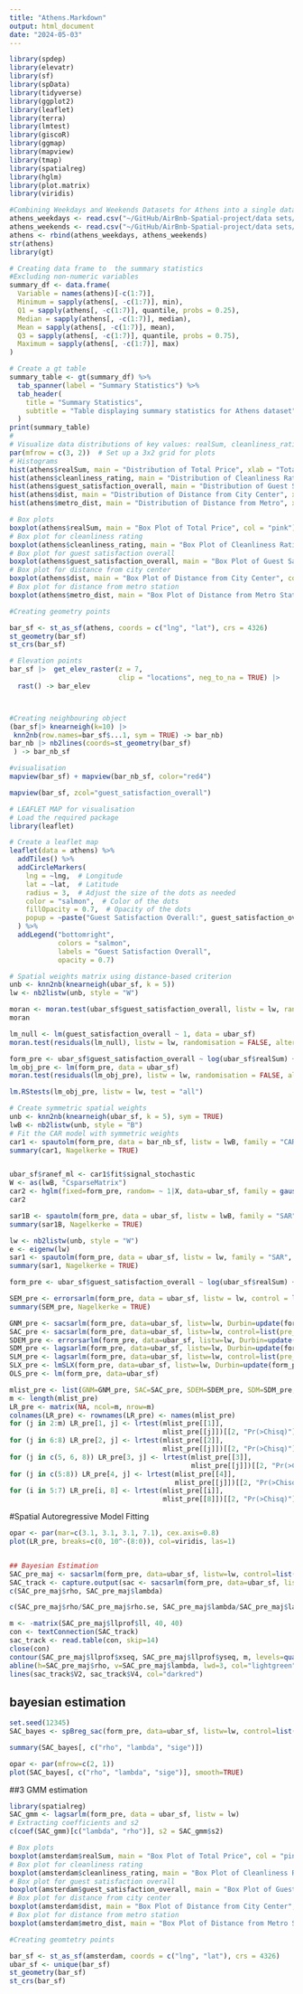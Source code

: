 ---
title: "Athens.Markdown"
output: html_document
date: "2024-05-03"
---

```{r}
library(spdep)
library(elevatr)
library(sf)
library(spData)
library(tidyverse)
library(ggplot2)
library(leaflet)
library(terra)
library(lmtest)
library(giscoR)
library(ggmap)
library(mapview)
library(tmap)
library(spatialreg)
library(hglm)
library(plot.matrix)
library(viridis)
```

```{r}
#Combining Weekdays and Weekends Datasets for Athens into a single dataframe
athens_weekdays <- read.csv("~/GitHub/AirBnb-Spatial-project/data sets/athens_weekdays.csv")
athens_weekends <- read.csv("~/GitHub/AirBnb-Spatial-project/data sets/athens_weekends.csv")
athens <- rbind(athens_weekdays, athens_weekends)
str(athens)
library(gt)
```

```{r}

# Creating data frame to  the summary statistics
#Excluding non-numeric variables
summary_df <- data.frame(
  Variable = names(athens)[-c(1:7)],  
  Minimum = sapply(athens[, -c(1:7)], min),  
  Q1 = sapply(athens[, -c(1:7)], quantile, probs = 0.25),  
  Median = sapply(athens[, -c(1:7)], median),  
  Mean = sapply(athens[, -c(1:7)], mean),  
  Q3 = sapply(athens[, -c(1:7)], quantile, probs = 0.75),
  Maximum = sapply(athens[, -c(1:7)], max) 
)

# Create a gt table
summary_table <- gt(summary_df) %>%
  tab_spanner(label = "Summary Statistics") %>%
  tab_header(
    title = "Summary Statistics",
    subtitle = "Table displaying summary statistics for Athens dataset"
  )
print(summary_table)
#
# Visualize data distributions of key values: realSum, cleanliness_rating, guest_satisfaction_overall, dist, and metro_dist
par(mfrow = c(3, 2))  # Set up a 3x2 grid for plots
# Histograms
hist(athens$realSum, main = "Distribution of Total Price", xlab = "Total Price (realSum)", col = "pink")
hist(athens$cleanliness_rating, main = "Distribution of Cleanliness Rating", xlab = "Cleanliness Rating", col = "lightgreen")
hist(athens$guest_satisfaction_overall, main = "Distribution of Guest Satisfaction", xlab = "Overall Guest Satisfaction", col = "salmon")
hist(athens$dist, main = "Distribution of Distance from City Center", xlab = "Distance (km)", col = "lightyellow")
hist(athens$metro_dist, main = "Distribution of Distance from Metro", xlab = "Distance (km)", col = "lavender")
```



```{r}
# Box plots
boxplot(athens$realSum, main = "Box Plot of Total Price", col = "pink")
# Box plot for cleanliness rating
boxplot(athens$cleanliness_rating, main = "Box Plot of Cleanliness Rating", col = "lightgreen")
# Box plot for guest satisfaction overall
boxplot(athens$guest_satisfaction_overall, main = "Box Plot of Guest Satisfaction Overall", col = "salmon")
# Box plot for distance from city center
boxplot(athens$dist, main = "Box Plot of Distance from City Center", col = "lightyellow")
# Box plot for distance from metro station
boxplot(athens$metro_dist, main = "Box Plot of Distance from Metro Station", col = "lavender")
```


```{r}
#Creating geometry points

bar_sf <- st_as_sf(athens, coords = c("lng", "lat"), crs = 4326)
st_geometry(bar_sf)
st_crs(bar_sf)

# Elevation points
bar_sf |>  get_elev_raster(z = 7,
                           clip = "locations", neg_to_na = TRUE) |> 
  rast() -> bar_elev



#Creating neighbouring object
(bar_sf|> knearneigh(k=10) |>
 knn2nb(row.names=bar_sf$...1, sym = TRUE) -> bar_nb)
bar_nb |> nb2lines(coords=st_geometry(bar_sf)
 ) -> bar_nb_sf
```
```{r}
#visualisation
mapview(bar_sf) + mapview(bar_nb_sf, color="red4")

mapview(bar_sf, zcol="guest_satisfaction_overall")
```

```{r}
# LEAFLET MAP for visualisation
# Load the required package
library(leaflet)

# Create a leaflet map
leaflet(data = athens) %>%
  addTiles() %>%
  addCircleMarkers(
    lng = ~lng,  # Longitude
    lat = ~lat,  # Latitude
    radius = 3,  # Adjust the size of the dots as needed
    color = "salmon",  # Color of the dots
    fillOpacity = 0.7,  # Opacity of the dots
    popup = ~paste("Guest Satisfaction Overall:", guest_satisfaction_overall)
  ) %>%
  addLegend("bottomright", 
            colors = "salmon", 
            labels = "Guest Satisfaction Overall",
            opacity = 0.7)
```            

  
```{r}          
# Spatial weights matrix using distance-based criterion
unb <- knn2nb(knearneigh(ubar_sf, k = 5))
lw <- nb2listw(unb, style = "W")

moran <- moran.test(ubar_sf$guest_satisfaction_overall, listw = lw, randomisation = TRUE, alternative = "two.sided")
moran

lm_null <- lm(guest_satisfaction_overall ~ 1, data = ubar_sf)
moran.test(residuals(lm_null), listw = lw, randomisation = FALSE, alternative = "two.sided")

form_pre <- ubar_sf$guest_satisfaction_overall ~ log(ubar_sf$realSum) + ubar_sf$host_is_superhost + ubar_sf$attr_index + ubar_sf$person_capacity + ubar_sf$dist
lm_obj_pre <- lm(form_pre, data = ubar_sf)
moran.test(residuals(lm_obj_pre), listw = lw, randomisation = FALSE, alternative = "two.sided")

lm.RStests(lm_obj_pre, listw = lw, test = "all")
```

```{r}
# Create symmetric spatial weights
unb <- knn2nb(knearneigh(ubar_sf, k = 5), sym = TRUE)
lwB <- nb2listw(unb, style = "B")
# Fit the CAR model with symmetric weights
car1 <- spautolm(form_pre, data = bar_nb_sf, listw = lwB, family = "CAR")
summary(car1, Nagelkerke = TRUE)


ubar_sf$ranef_ml <- car1$fit$signal_stochastic
W <- as(lwB, "CsparseMatrix")
car2 <- hglm(fixed=form_pre, random= ~ 1|X, data=ubar_sf, family = gaussian(), rand.family=CAR(D=W))
car2
```


```{r}
sar1B <- spautolm(form_pre, data = ubar_sf, listw = lwB, family = "SAR")
summary(sar1B, Nagelkerke = TRUE)

lw <- nb2listw(unb, style = "W")
e <- eigenw(lw)
sar1 <- spautolm(form_pre, data = ubar_sf, listw = lw, family = "SAR", control = list(pre_eig = e))
summary(sar1, Nagelkerke = TRUE)
```

```{r}
form_pre <- ubar_sf$guest_satisfaction_overall ~ log(ubar_sf$realSum) + ubar_sf$host_is_superhost + ubar_sf$attr_index + ubar_sf$person_capacity + ubar_sf$dist + ubar_sf$metro_dist

SEM_pre <- errorsarlm(form_pre, data = ubar_sf, listw = lw, control = list(pre_eig = e))
summary(SEM_pre, Nagelkerke = TRUE)
```


```{r}
GNM_pre <- sacsarlm(form_pre, data=ubar_sf, listw=lw, Durbin=update(form_pre, ~ . - Metrop), control=list(pre_eig1=e, pre_eig2=e))
SAC_pre <- sacsarlm(form_pre, data=ubar_sf, listw=lw, control=list(pre_eig1=e, pre_eig2=e))
SDEM_pre <- errorsarlm(form_pre, data=ubar_sf, listw=lw, Durbin=update(form_pre, ~ . - Metrop), control=list(pre_eig=e))
SDM_pre <- lagsarlm(form_pre, data=ubar_sf, listw=lw, Durbin=update(form_pre, ~ . - Metrop), control=list(pre_eig=e))
SLM_pre <- lagsarlm(form_pre, data=ubar_sf, listw=lw, control=list(pre_eig=e))
SLX_pre <- lmSLX(form_pre, data=ubar_sf, listw=lw, Durbin=update(form_pre, ~ . - Metrop))
OLS_pre <- lm(form_pre, data=ubar_sf)
```


```{r}
mlist_pre <- list(GNM=GNM_pre, SAC=SAC_pre, SDEM=SDEM_pre, SDM=SDM_pre, SLX=SLX_pre, SEM=SEM_pre, SLM=SLM_pre, OLS=OLS_pre)
m <- length(mlist_pre)
LR_pre <- matrix(NA, ncol=m, nrow=m)
colnames(LR_pre) <- rownames(LR_pre) <- names(mlist_pre)
for (j in 2:m) LR_pre[1, j] <- lrtest(mlist_pre[[1]],
                                      mlist_pre[[j]])[[2, "Pr(>Chisq)"]]
for (j in 6:8) LR_pre[2, j] <- lrtest(mlist_pre[[2]],
                                      mlist_pre[[j]])[[2, "Pr(>Chisq)"]]
for (j in c(5, 6, 8)) LR_pre[3, j] <- lrtest(mlist_pre[[3]],
                                             mlist_pre[[j]])[[2, "Pr(>Chisq)"]]
for (j in c(5:8)) LR_pre[4, j] <- lrtest(mlist_pre[[4]],
                                         mlist_pre[[j]])[[2, "Pr(>Chisq)"]]
for (i in 5:7) LR_pre[i, 8] <- lrtest(mlist_pre[[i]],
                                      mlist_pre[[8]])[[2, "Pr(>Chisq)"]]

```


#Spatial Autoregressive Model Fitting
```{r}
opar <- par(mar=c(3.1, 3.1, 3.1, 7.1), cex.axis=0.8)
plot(LR_pre, breaks=c(0, 10^-(8:0)), col=viridis, las=1)


## Bayesian Estimation
SAC_pre_maj <- sacsarlm(form_pre, data=ubar_sf, listw=lw, control=list(pre_eig1=e, pre_eig2=e), llprof=40)
SAC_track <- capture.output(sac <- sacsarlm(form_pre, data=ubar_sf, listw=lw, control=list(pre_eig1=e, pre_eig2=e), quiet=FALSE))
c(SAC_pre_maj$rho, SAC_pre_maj$lambda)
```

```{r}
c(SAC_pre_maj$rho/SAC_pre_maj$rho.se, SAC_pre_maj$lambda/SAC_pre_maj$lambda.se)
```

```{r}
m <- -matrix(SAC_pre_maj$llprof$ll, 40, 40)
con <- textConnection(SAC_track)
sac_track <- read.table(con, skip=14)
close(con)
contour(SAC_pre_maj$llprof$xseq, SAC_pre_maj$llprof$yseq, m, levels=quantile(c(m), seq(0,1,0.1)), xlab="rho", ylab="lambda", col="blue4")
abline(h=SAC_pre_maj$rho, v=SAC_pre_maj$lambda, lwd=3, col="lightgreen")
lines(sac_track$V2, sac_track$V4, col="darkred")
```
## bayesian estimation
```{r}
set.seed(12345)
SAC_bayes <- spBreg_sac(form_pre, data=ubar_sf, listw=lw, control=list(ndraw=20000L, nomit=2000L))
```

```{r}
summary(SAC_bayes[, c("rho", "lambda", "sige")])
```

```{r}
opar <- par(mfrow=c(2, 1)) 
plot(SAC_bayes[, c("rho", "lambda", "sige")], smooth=TRUE)
```
##3 GMM estimation  
```{r}
library(spatialreg)
SAC_gmm <- lagsarlm(form_pre, data = ubar_sf, listw = lw)
# Extracting coefficients and s2
c(coef(SAC_gmm)[c("lambda", "rho")], s2 = SAC_gmm$s2)
```


```{r}
# Box plots
boxplot(amsterdam$realSum, main = "Box Plot of Total Price", col = "pink")
# Box plot for cleanliness rating
boxplot(amsterdam$cleanliness_rating, main = "Box Plot of Cleanliness Rating", col = "lightgreen")
# Box plot for guest satisfaction overall
boxplot(amsterdam$guest_satisfaction_overall, main = "Box Plot of Guest Satisfaction Overall", col = "salmon")
# Box plot for distance from city center
boxplot(amsterdam$dist, main = "Box Plot of Distance from City Center", col = "lightyellow")
# Box plot for distance from metro station
boxplot(amsterdam$metro_dist, main = "Box Plot of Distance from Metro Station", col = "lavender")
```


```{r}
#Creating geomtetry points

bar_sf <- st_as_sf(amsterdam, coords = c("lng", "lat"), crs = 4326)
ubar_sf <- unique(bar_sf)
st_geometry(bar_sf)
st_crs(bar_sf)
```

